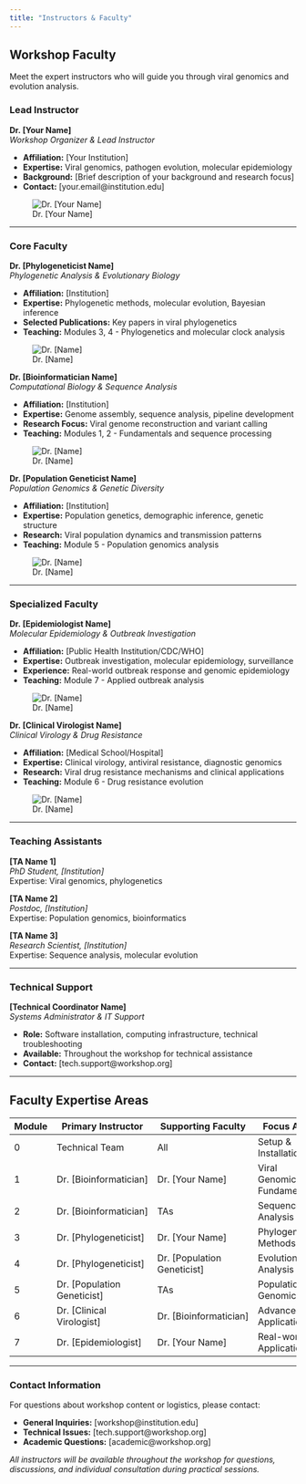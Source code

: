 ```yaml
---
title: "Instructors & Faculty"
---
```


## Workshop Faculty

Meet the expert instructors who will guide you through viral genomics and evolution analysis.

### Lead Instructor

:::{.instructor}
**Dr. [Your Name]**  
*Workshop Organizer & Lead Instructor*

- **Affiliation:** [Your Institution]
- **Expertise:** Viral genomics, pathogen evolution, molecular epidemiology
- **Background:** [Brief description of your background and research focus]
- **Contact:** [your.email@institution.edu]

![Dr. [Your Name]](images/instructor-1.jpg){.instructor-photo}
:::

---

### Core Faculty

:::{.instructor}
**Dr. [Phylogeneticist Name]**  
*Phylogenetic Analysis & Evolutionary Biology*

- **Affiliation:** [Institution]
- **Expertise:** Phylogenetic methods, molecular evolution, Bayesian inference
- **Selected Publications:** Key papers in viral phylogenetics
- **Teaching:** Modules 3, 4 - Phylogenetics and molecular clock analysis

![Dr. [Name]](images/instructor-2.jpg){.instructor-photo}
:::

:::{.instructor}
**Dr. [Bioinformatician Name]**  
*Computational Biology & Sequence Analysis*

- **Affiliation:** [Institution] 
- **Expertise:** Genome assembly, sequence analysis, pipeline development
- **Research Focus:** Viral genome reconstruction and variant calling
- **Teaching:** Modules 1, 2 - Fundamentals and sequence processing

![Dr. [Name]](images/instructor-3.jpg){.instructor-photo}
:::

:::{.instructor}
**Dr. [Population Geneticist Name]**  
*Population Genomics & Genetic Diversity*

- **Affiliation:** [Institution]
- **Expertise:** Population genetics, demographic inference, genetic structure
- **Research:** Viral population dynamics and transmission patterns  
- **Teaching:** Module 5 - Population genomics analysis

![Dr. [Name]](images/instructor-4.jpg){.instructor-photo}
:::

---

### Specialized Faculty

:::{.instructor}
**Dr. [Epidemiologist Name]**  
*Molecular Epidemiology & Outbreak Investigation*

- **Affiliation:** [Public Health Institution/CDC/WHO]
- **Expertise:** Outbreak investigation, molecular epidemiology, surveillance
- **Experience:** Real-world outbreak response and genomic epidemiology
- **Teaching:** Module 7 - Applied outbreak analysis

![Dr. [Name]](images/instructor-5.jpg){.instructor-photo}
:::

:::{.instructor}
**Dr. [Clinical Virologist Name]**  
*Clinical Virology & Drug Resistance*

- **Affiliation:** [Medical School/Hospital]
- **Expertise:** Clinical virology, antiviral resistance, diagnostic genomics
- **Research:** Viral drug resistance mechanisms and clinical applications
- **Teaching:** Module 6 - Drug resistance evolution

![Dr. [Name]](images/instructor-6.jpg){.instructor-photo}
:::

---

### Teaching Assistants

**[TA Name 1]**  
*PhD Student, [Institution]*  
Expertise: Viral genomics, phylogenetics

**[TA Name 2]**  
*Postdoc, [Institution]*  
Expertise: Population genomics, bioinformatics

**[TA Name 3]**  
*Research Scientist, [Institution]*  
Expertise: Sequence analysis, molecular evolution

---

### Technical Support

**[Technical Coordinator Name]**  
*Systems Administrator & IT Support*

- **Role:** Software installation, computing infrastructure, technical troubleshooting
- **Available:** Throughout the workshop for technical assistance
- **Contact:** [tech.support@workshop.org]

---

## Faculty Expertise Areas

| Module | Primary Instructor | Supporting Faculty | Focus Area |
|--------|-------------------|-------------------|------------|
| 0 | Technical Team | All | Setup & Installation |
| 1 | Dr. [Bioinformatician] | Dr. [Your Name] | Viral Genomics Fundamentals |
| 2 | Dr. [Bioinformatician] | TAs | Sequence Analysis |
| 3 | Dr. [Phylogeneticist] | Dr. [Your Name] | Phylogenetic Methods |
| 4 | Dr. [Phylogeneticist] | Dr. [Population Geneticist] | Evolutionary Analysis |
| 5 | Dr. [Population Geneticist] | TAs | Population Genomics |
| 6 | Dr. [Clinical Virologist] | Dr. [Bioinformatician] | Advanced Applications |
| 7 | Dr. [Epidemiologist] | Dr. [Your Name] | Real-world Applications |

---

### Contact Information

For questions about workshop content or logistics, please contact:

- **General Inquiries:** [workshop@institution.edu]  
- **Technical Issues:** [tech.support@workshop.org]
- **Academic Questions:** [academic@workshop.org]

*All instructors will be available throughout the workshop for questions, discussions, and individual consultation during practical sessions.*